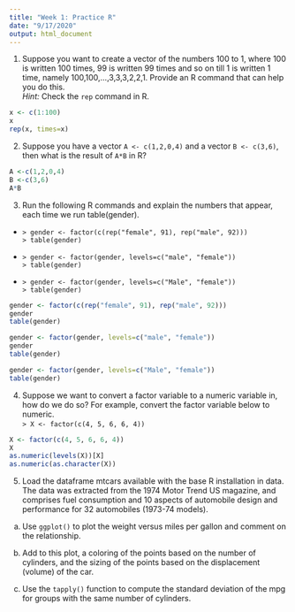 ```yaml
---
title: "Week 1: Practice R"
date: "9/17/2020"
output: html_document
---
```



1. Suppose you want to create a vector of the numbers 100 to 1, where 100 is written 100 times, 99 is written 99 times and so on till 1 is written 1 time, namely 100,100,...,3,3,3,2,2,1. Provide an R command that can help you do this.  
*Hint:* Check the `rep` command in R.

```r
x <- c(1:100)
x
rep(x, times=x)
```
2. Suppose you have a vector `A <- c(1,2,0,4)` and a vector `B <- c(3,6)`, then what is the
result of `A*B` in R?
```r
A <-c(1,2,0,4)
B <-c(3,6)
A*B
```

3. Run the following R commands and explain the numbers that appear, each time we run
table(gender).  

- `> gender <- factor(c(rep("female", 91), rep("male", 92)))`       
 `> table(gender)`      

-  `> gender <- factor(gender, levels=c("male", "female"))`  
  `> table(gender)`    
  
-  `> gender <- factor(gender, levels=c("Male", "female"))`    
  `> table(gender)`     

```r
gender <- factor(c(rep("female", 91), rep("male", 92)))
gender
table(gender)

gender <- factor(gender, levels=c("male", "female"))
gender
table(gender)

gender <- factor(gender, levels=c("Male", "female"))
table(gender)
```
4. Suppose we want to convert a factor variable to a numeric variable in, how do we do so? For
example, convert the factor variable below to numeric.  
`> X <- factor(c(4, 5, 6, 6, 4))`

```r
X <- factor(c(4, 5, 6, 6, 4))
X
as.numeric(levels(X))[X]
as.numeric(as.character(X))
```

5. Load the dataframe mtcars available with the base R installation in data. The data was
extracted from the 1974 Motor Trend US magazine, and comprises fuel consumption and 10
aspects of automobile design and performance for 32 automobiles (1973-74 models).

(a) Use `ggplot()` to plot the weight versus miles per gallon and comment on the relationship.

(b) Add to this plot, a coloring of the points based on the number of cylinders, and the sizing
of the points based on the displacement (volume) of the car.

(c) Use the `tapply()` function to compute the standard deviation of the mpg for groups with
the same number of cylinders.

```r
```